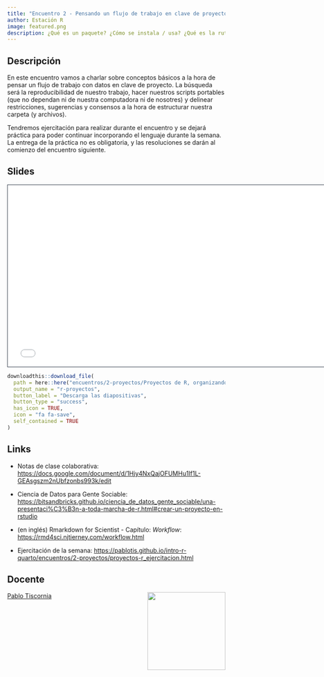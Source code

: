 ```yaml
---
title: "Encuentro 2 - Pensando un flujo de trabajo en clave de proyecto"
author: Estación R
image: featured.png
description: ¿Qué es un paquete? ¿Cómo se instala / usa? ¿Qué es la ruta (_path_) de un archivo? / Reproducibilidad / Proyecto de Rstudio / Portabilidad de un script
---
```


## Descripción

En este encuentro vamos a charlar sobre conceptos básicos a la hora de pensar un flujo de trabajo con datos en clave de proyecto. La búsqueda será la reproducibilidad de nuestro trabajo, hacer nuestros scripts portables (que no dependan ni de nuestra computadora ni de nosotres) y delinear restricciones, sugerencias y consensos a la hora de estructurar nuestra carpeta (y archivos).

Tendremos ejercitación para realizar durante el encuentro y se dejará práctica para poder continuar incorporando el lenguaje durante la semana. La entrega de la práctica no es obligatoria, y las resoluciones se darán al comienzo del encuentro siguiente.

## Slides

```{=html}
<iframe class="slide-deck" src="/encuentros/2-proyectos/proyectos-r-speaker.html" height="420" width="747" style="border: 1px solid #2e3846;"></iframe>
```
```r
downloadthis::download_file(
  path = here::here("encuentros/2-proyectos/Proyectos de R, organizando la mesa de Trabajo.pdf"),
  output_name = "r-proyectos",
  button_label = "Descarga las diapositivas",
  button_type = "success",
  has_icon = TRUE,
  icon = "fa fa-save",
  self_contained = TRUE
)
```

## Links

-   Notas de clase colaborativa: <https://docs.google.com/document/d/1Hjy4NxQajOFUMHu1If1L-GEAsgszm2nUbfzonbs993k/edit>

-   Ciencia de Datos para Gente Sociable: <https://bitsandbricks.github.io/ciencia_de_datos_gente_sociable/una-presentaci%C3%B3n-a-toda-marcha-de-r.html#crear-un-proyecto-en-rstudio>

-   (en inglés) Rmarkdown for Scientist - Capítulo: *Workflow*: <https://rmd4sci.njtierney.com/workflow.html>

-   Ejercitación de la semana: <https://pablotis.github.io/intro-r-quarto/encuentros/2-proyectos/proyectos-r_ejercitacion.html>

## Docente

![](../../img/foto_perfil.jpeg){style="float: right; padding-left: 10px;" fig-alt="Foto de Pablo Tiscornia" width="180"}

[Pablo Tiscornia](https://pablotis.github.io/intro-r-quarto/profesor.html)

